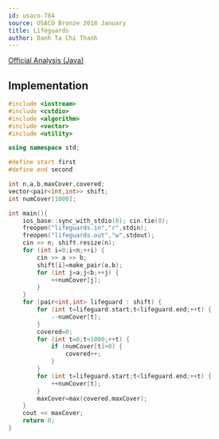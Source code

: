 ```yaml
---
id: usaco-784
source: USACO Bronze 2018 January
title: Lifeguards
author: Danh Ta Chi Thanh
---
```


[Official Analysis (Java)](http://www.usaco.org/current/data/sol_lifeguards_bronze_jan18.html)

<LanguageSection>

<CPPSection>

## Implementation

```cpp
#include <iostream>
#include <cstdio>
#include <algorithm>
#include <vector>
#include <utility>

using namespace std;

#define start first
#define end second

int n,a,b,maxCover,covered;
vector<pair<int,int>> shift;
int numCover[1000];

int main(){
	ios_base::sync_with_stdio(0); cin.tie(0);
	freopen("lifeguards.in","r",stdin);
	freopen("lifeguards.out","w",stdout);
	cin >> n; shift.resize(n);
	for (int i=0;i<n;++i) {
		cin >> a >> b;
		shift[i]=make_pair(a,b);
		for (int j=a;j<b;++j) {
			++numCover[j];
		}
	}
	for (pair<int,int> lifeguard : shift) {
		for (int t=lifeguard.start;t<lifeguard.end;++t) {
			--numCover[t];
		}
		covered=0;
		for (int t=0;t<1000;++t) {
			if (numCover[t]>0) {
				covered++;
			}
		}
		for (int t=lifeguard.start;t<lifeguard.end;++t) {
			++numCover[t];
		}
		maxCover=max(covered,maxCover);
	}
	cout << maxCover;
	return 0;
}

```

</CPPSection>

</LanguageSection>
